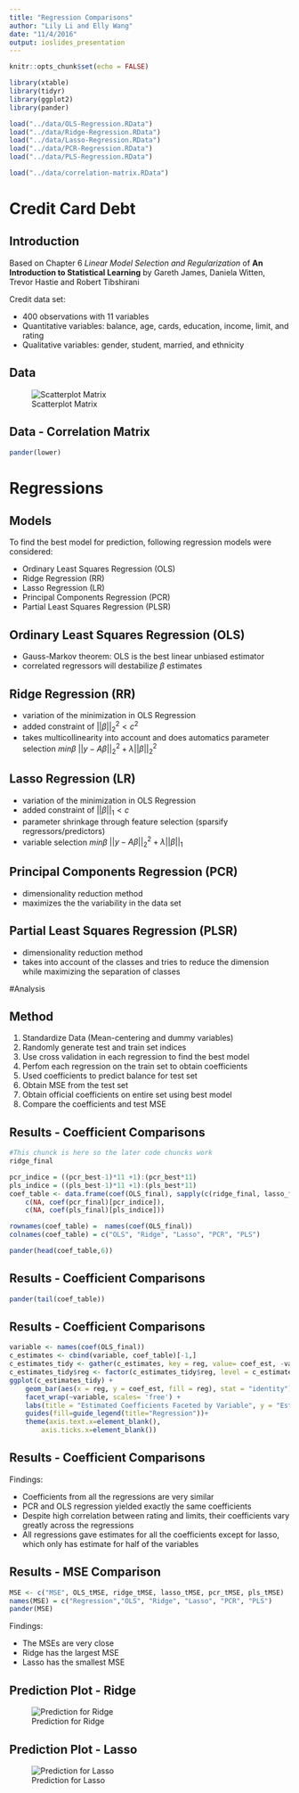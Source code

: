 ```yaml
---
title: "Regression Comparisons"
author: "Lily Li and Elly Wang"
date: "11/4/2016"
output: ioslides_presentation
---
```


```r
knitr::opts_chunk$set(echo = FALSE)
```

```r
library(xtable)
library(tidyr)
library(ggplot2)
library(pander)

load("../data/OLS-Regression.RData")
load("../data/Ridge-Regression.RData")
load("../data/Lasso-Regression.RData")
load("../data/PCR-Regression.RData")
load("../data/PLS-Regression.RData")

load("../data/correlation-matrix.RData")
```

# Credit Card Debt

## Introduction
Based on Chapter 6 *Linear Model Selection and Regularization* of **An Introduction to Statistical Learning** by Gareth James, Daniela Witten, Trevor Hastie and Robert Tibshirani

Credit data set:

- 400 observations with 11 variables
- Quantitative variables: balance, age, cards, education, income, limit, and rating
- Qualitative variables: gender, student, married, and ethnicity


## Data
![Scatterplot Matrix](../images/scatterplot-matrix.png)

## Data - Correlation Matrix
```r
pander(lower)
```

# Regressions

## Models 
To find the best model for prediction, following regression models were considered:

- Ordinary Least Squares Regression (OLS)
- Ridge Regression (RR)
- Lasso Regression (LR)
- Principal Components Regression (PCR)
- Partial Least Squares Regression (PLSR)


## Ordinary Least Squares Regression (OLS)

- Gauss-Markov theorem: OLS is the best linear unbiased estimator
- correlated regressors will destabilize $\beta$ estimates 


## Ridge Regression (RR)

- variation of the minimization in OLS Regression
- added constraint of $||\beta||^2_2 < c^2$
- takes multicollinearity into account and does automatics parameter selection
$min \beta$ $||y-A\beta||^2_2 + \lambda||\beta||^2_2$  


## Lasso Regression (LR)

- variation of the minimization in OLS Regression
- added constraint of $||\beta||_1 < c$
- parameter shrinkage through feature selection (sparsify regressors/predictors)
- variable selection
$min \beta$ $||y-A\beta||^2_2 + \lambda||\beta||_1$ 


## Principal Components Regression (PCR)

- dimensionality reduction method
- maximizes the the variability in the data set


## Partial Least Squares Regression (PLSR)

- dimensionality reduction method
- takes into account of the classes and tries to reduce the dimension while maximizing the separation of classes

#Analysis 

## Method

1. Standardize Data (Mean-centering and dummy variables)
2. Randomly generate test and train set indices
3. Use cross validation in each regression to find the best model
4. Perfom each regression on the train set to obtain coefficients
5. Used coefficients to predict balance for test set
6. Obtain MSE from the test set 
7. Obtain official coefficients on entire set using best model
8. Compare the coefficients and test MSE

## Results - Coefficient Comparisons
```r
#This chunck is here so the later code chuncks work
ridge_final 
```
```r
pcr_indice = ((pcr_best-1)*11 +1):(pcr_best*11)
pls_indice = ((pls_best-1)*11 +1):(pls_best*11)
coef_table <- data.frame(coef(OLS_final), sapply(c(ridge_final, lasso_final),as.matrix),
	c(NA, coef(pcr_final)[pcr_indice]),
	c(NA, coef(pls_final)[pls_indice]))

rownames(coef_table) =  names(coef(OLS_final))
colnames(coef_table) = c("OLS", "Ridge", "Lasso", "PCR", "PLS")

pander(head(coef_table,6))
```

## Results - Coefficient Comparisons 
```r
pander(tail(coef_table))
```
## Results - Coefficient Comparisons 
```r
variable <- names(coef(OLS_final))
c_estimates <- cbind(variable, coef_table)[-1,]
c_estimates_tidy <- gather(c_estimates, key = reg, value= coef_est, -variable)
c_estimates_tidy$reg <- factor(c_estimates_tidy$reg, level = c_estimates_tidy$reg)
ggplot(c_estimates_tidy) + 
	geom_bar(aes(x = reg, y = coef_est, fill = reg), stat = "identity")+ 
	facet_wrap(~variable, scales= 'free') + 
	labs(title = "Estimated Coefficients Faceted by Variable", y = "Estimated Coefficient", x = "Regression") +
	guides(fill=guide_legend(title="Regression"))+
	theme(axis.text.x=element_blank(),
		axis.ticks.x=element_blank())
```

## Results - Coefficient Comparisons 
Findings:

- Coefficients from all the regressions are very similar
- PCR and OLS regression yielded exactly the same coefficients
- Despite high correlation between rating and limits, their coefficients vary greatly across the regressions
- All regressions gave estimates for all the coefficients except for lasso, which only has estimate for half of the variables

## Results - MSE Comparison
```r
MSE <- c("MSE", OLS_tMSE, ridge_tMSE, lasso_tMSE, pcr_tMSE, pls_tMSE)
names(MSE) = c("Regression","OLS", "Ridge", "Lasso", "PCR", "PLS")
pander(MSE)
```
Findings: 

- The MSEs are very close
- Ridge has the largest MSE
- Lasso has the smallest MSE

## Prediction Plot - Ridge
![Prediction for Ridge](../images/reg-plots/ridge-prediction-plot.png) 

## Prediction Plot - Lasso
![Prediction for Lasso](../images/reg-plots/lasso-prediction-plot.png)
